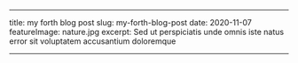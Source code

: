 ---

title: my forth blog post
slug: my-forth-blog-post
date: 2020-11-07
featureImage: nature.jpg
excerpt: Sed ut perspiciatis unde omnis iste natus error sit voluptatem accusantium doloremque

---